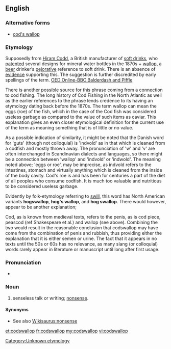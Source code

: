 ==English==

===Alternative forms===
* [[cod's wallop]]

===Etymology===
Supposedly from [[w:Hiram Codd|Hiram Codd]], a British manufacturer of [[soft drink]]s, who [[patent]]ed several designs for mineral water bottles in the 1870s + [[wallop]], a [[beer]] drinker’s [[pejorative]] reference to soft drink.
There is an absence of [[evidence]] supporting this. The suggestion is further discredited by early spellings of the term. [http://oed.com/bbcwords/codswallop-new.html OED Online-BBC Balderdash and Piffle]

There is another possible source for this phrase coming from a connection to cod fishing. The long history of Cod Fishing in the North Atlantic as well as the earlier references to the phrase lends credence to its having an etymology dating back before the 1870s. The term wallop can mean the eggs (roe) of the fish, which in the case of the Cod fish was considered useless garbage as compared to the value of such items as caviar. This explanation gives an even closer etymological definition for the current use of the term as meaning something that is of little or no value.

As a possible indication of similarity, it might be noted that the Danish word for 'guts' (though not colloquial) is 'indvold' as in that which is cleaned from a codfish and mostly thrown away. The pronunciation of 'w' and 'v' are often interchanged in Scandinavian dialects and languages, so there might be a connection between 'wallop' and 'indvold' or 'indwold'. The meaning noted above; 'eggs or roe', may be imprecise, as indvold refers to the intestines, stomach and virtually anything which is cleaned from the inside of the body cavity. Cod's roe is and has been for centuries a part of the diet of all peoples who consume codfish. It is much too valuable and nutritious to be considered useless garbage.

Evidently by folk-etymology referring to [[swill]], this word has North American variants '''hogswallop''', '''hog's wallop''', and '''hog swallop'''.
There would however, appear to be another explanation;

Cod, as is known from medieval texts, refers to the penis, as is cod piece, peascod (ref Shakespeare et al.) and wallop (see above). Combining the two would result in the reasonable conclusion that codswallop may have come from the combination of penis and rubbish, thus providing either the explanation that it is either semen or urine. The fact that it appears in no texts until the 50s or 60s has no relevance, as many slang (or colloquial) words rarely appear in literature or manuscript until long after first usage.

===Pronunciation===
* {{a|UK}} {{IPA|/ˌkɒdzˈwɒl.əp/}}

===Noun===
{{en-noun|-}}

# {{British|Australia|slang}} senseless talk or writing; [[nonsense]].

====Synonyms====
* See also [[Wikisaurus:nonsense]]

[[Category:Unknown etymology]]

[[et:codswallop]]
[[fr:codswallop]]
[[my:codswallop]]
[[vi:codswallop]]